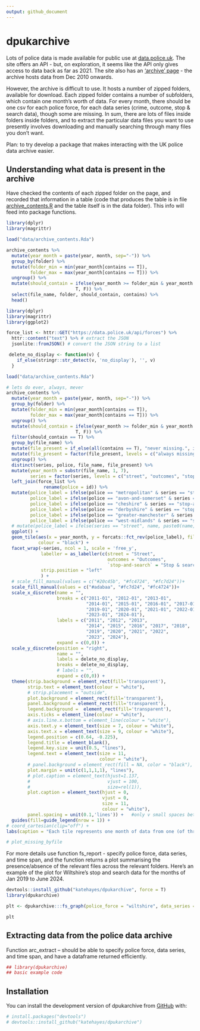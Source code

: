 ```yaml
---
output: github_document
---
```



# dpukarchive
<!-- badges: start -->
<!-- badges: end -->

Lots of police data is made available for public use at [data.police.uk](https://data.police.uk). The site offers an API - but, on exploration, it seems like the API only gives access to data back as far as 2021. The site also has an ['archive' page](https://data.police.uk/data/archive/) - the archive hosts data from Dec 2010 onwards. <br>

However, the archive is difficult to use. It hosts a number of zipped folders, available for download. Each zipped folder contains a number of subfolders, which contain one month's worth of data. For every month, there should be one csv for each police force, for each data series (crime, outcome, stop & search data), though some are missing. In sum, there are lots of files inside folders inside folders, and to extract the particular data files you want to use presently involves downloading and manually searching through many files you don't want. <br>

Plan: to try develop a package that makes interacting with the UK police data archive easier. 
<!-- I'm trying to take stock of the archive - figure out what data files are absent/present/present in multiple versions, how to interact with the archive in the most efficient way, etc.results='hide',fig.keep='all'-->
 
## Understanding what data is present in the archive
Have checked the contents of each zipped folder on the page, and recorded that information in a table (code that produces the table is in file [archive_contents.R](https://github.com/katehayes/dpukarchive/blob/main/data-raw/archive_contents.R) and the table itself is in the data folder). This info will feed into package functions. 

```r
library(dplyr)
library(magrittr)

load("data/archive_contents.Rda") 

archive_contents %>% 
  mutate(year_month = paste(year, month, sep="-")) %>% 
  group_by(folder) %>% 
  mutate(folder_min = min(year_month[contains == T]),
         folder_max = max(year_month[contains == T])) %>% 
  ungroup() %>% 
  mutate(should_contain = ifelse(year_month >= folder_min & year_month <= folder_max,
                          T, F)) %>% 
  select(file_name, folder, should_contain, contains) %>% 
  head()

```
 


```r
library(dplyr)
library(magrittr)
library(ggplot2)

force_list <- httr::GET("https://data.police.uk/api/forces") %>%
  httr::content("text") %>% # extract the JSON
  jsonlite::fromJSON() # convert the JSON string to a list

 delete_no_display <- function(v) {
    if_else(stringr::str_detect(v, 'no_display'), '', v)
  }

load("data/archive_contents.Rda")

# lets do ever, always, mever
archive_contents %>% 
  mutate(year_month = paste(year, month, sep="-")) %>% 
  group_by(folder) %>% 
  mutate(folder_min = min(year_month[contains == T]),
         folder_max = max(year_month[contains == T])) %>% 
  ungroup() %>% 
  mutate(should_contain = ifelse(year_month >= folder_min & year_month <= folder_max,
                          T, F)) %>% 
  filter(should_contain == T) %>% 
  group_by(file_name) %>% 
  mutate(file_present = if_else(all(contains == T), "never missing.", if_else(all(contains == F), "always missing;", "sometimes missing;"))) %>% 
  mutate(file_present = factor(file_present, levels = c("always missing;", "sometimes missing;", "never missing."))) %>% 
  ungroup() %>% 
  distinct(series, police, file_name, file_present) %>% 
  mutate(year_month = substr(file_name, 1, 7),
         series = factor(series, levels = c("street", "outcomes", "stop-and-search"))) %>% 
  left_join(force_list %>% 
              rename(police = id)) %>% 
  mutate(police_label = ifelse(police == "metropolitan" & series == "stop-and-search", name, paste0(name, 'no_display')),
         police_label = ifelse(police == "avon-and-somerset" & series == "stop-and-search", name, police_label),
         police_label = ifelse(police == "cheshire" & series == "stop-and-search", name, police_label),
         police_label = ifelse(police == "derbyshire" & series == "stop-and-search", name, police_label),
         police_label = ifelse(police == "greater-manchester" & series == "stop-and-search", name, police_label),
         police_label = ifelse(police == "west-midlands" & series == "stop-and-search", name, police_label)) %>% 
  # mutate(police_label = ifelse(series == "street", name, paste0(name, 'no_display'))) %>%
  ggplot() +
  geom_tile(aes(x = year_month, y = forcats::fct_rev(police_label), fill = file_present),
            colour = "black") +
  facet_wrap(~series, ncol = 1, scale = 'free_y',
             labeller = as_labeller(c(street = "Street", 
                                      outcomes = "Outcomes", 
                                      `stop-and-search` = "Stop & search")), 
             strip.position = "left"
             ) +
  # scale_fill_manual(values = c("#20c45b", "#fc4724", "#fc7d24"))+
  scale_fill_manual(values = c("#adabaa", "#fc7d24", "#fc4724"))+
  scale_x_discrete(name = "",
                   breaks = c("2011-01", "2012-01", "2013-01",
                              "2014-01", "2015-01", "2016-01", "2017-01", "2018-01",
                              "2019-01", "2020-01", "2021-01", "2022-01",
                              "2023-01", "2024-01"),
                   labels = c("2011", "2012", "2013", 
                              "2014", "2015", "2016", "2017", "2018",
                              "2019", "2020", "2021", "2022",
                              "2023", "2024"),
                   expand = c(0,0)) +
  scale_y_discrete(position = "right",
                   name = "",
                   labels = delete_no_display,
                   breaks = delete_no_display,
                   # labels = "",
                   expand = c(0,0)) +
  theme(strip.background = element_rect(fill='transparent'),
        strip.text = element_text(colour = "white"),
        # strip.placement = "outside",
        plot.background = element_rect(fill='transparent'),
        panel.background = element_rect(fill='transparent'),
        legend.background =  element_rect(fill='transparent'),
        axis.ticks = element_line(colour = "white"),
        # axis.line.x.bottom = element_line(colour = "white"),
        axis.text.y = element_text(size = 7, colour = "white"),
        axis.text.x = element_text(size = 9, colour = "white"),
        legend.position = c(0.64, -0.225),
        legend.title = element_blank(),
        legend.key.size = unit(0.5, "lines"),
        legend.text = element_text(size = 11,
                                   colour = "white"),
        # panel.background = element_rect(fill = NA, color = "black"),
        plot.margin = unit(c(1,1,1,1), "lines"),
        # plot.caption = element_text(hjust=1.137,
        #                             vjust = 100,
        #                             size=rel(1)),
        plot.caption = element_text(hjust = 0,
                                    vjust = 0,
                                    size = 11,
                                    colour = "white"),
        panel.spacing = unit(0.1,'lines')) +   #only v small spaces between facets
  guides(fill=guide_legend(nrow = 1)) +
# coord_cartesian(clip="off") +
labs(caption = "Each tile represents one month of data from one (of three) data series and one police force. \nThe colour of the tile indictates whether the data is present or absent in the folders it\nshould be in:") 

# plot_missing_byfile

```

For more details use function fs_report - specify police force, data series, and time span, and the function returns a plot summarising the presence/absence of the relevant files across the relevant folders. Here's an example of the plot for Wiltshire's stop and search data for the months of Jan 2019 to June 2024.

```r

devtools::install_github("katehayes/dpukarchive", force = T)
library(dpukarchive)

plt <- dpukarchive:::fs_graph(police_force = "wiltshire", data_series = "stop-and-search", month_min = "2019-01", month_max = "2024-06")

plt
```

## Extracting data from the police data archive

Function arc_extract -- should be able to specify police force, data series, and time span, and have a dataframe returned efficiently. 

```r
## library(dpukarchive)
## basic example code
```
 
 
## Installation

You can install the development version of dpukarchive from [GitHub](https://github.com/) with:

``` r
# install.packages("devtools")
# devtools::install_github("katehayes/dpukarchive")
```





